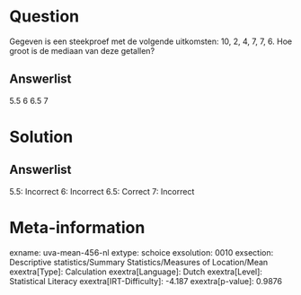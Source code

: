Question
========

Gegeven is een steekproef met de volgende uitkomsten: 10, 2, 4, 7, 7, 6.
Hoe groot is de mediaan van deze getallen?

Answerlist
----------

5.5
6
6.5
7

Solution
========

Answerlist
----------

5.5: Incorrect
6: Incorrect
6.5: Correct
7: Incorrect

Meta-information
================
exname: uva-mean-456-nl
extype: schoice
exsolution: 0010
exsection: Descriptive statistics/Summary Statistics/Measures of Location/Mean
exextra[Type]: Calculation
exextra[Language]: Dutch
exextra[Level]: Statistical Literacy
exextra[IRT-Difficulty]: -4.187
exextra[p-value]: 0.9876
